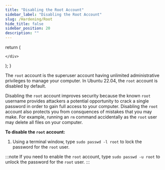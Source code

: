 ```yaml
---
title: "Disabling the Root Account"
sidebar_label: "Disabling the Root Account"
slug: /Hardening/Root
hide_title: false
sidebar_position: 20
description: ""
---
```



  return (
    <div>



    </div>
  );
}

<!-- <HTMLContent /> -->

The `root` account is the superuser account having unlimited administrative privileges to manage your computer. In Ubuntu 22.04, the `root` account is disabled by default.

Disabling the `root` account improves security because the known `root` username provides attackers a potential opportunity to crack a single password in order to gain full access to your computer. Disabling the `root` account also protects you from consquences of mistakes that you may make. For example, running an `rm` command accidentally as the `root` user may delete all files on your computer.

**To disable the `root` account:**

1. Using a terminal window, type `sudo passwd -l root` to lock the password for the `root` user.

:::note
If you need to enable the `root` account, type `sudo passwd -u root` to unlock the password for the `root` user.
:::
